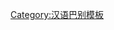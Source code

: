 {{User language-3|cmn-guiliu|該用戶能以'''[[:Category:Cmn-guiliu-3 使用者|熟練]]'''的'''[[:Category:Cmn-guiliu 使用者|桂柳話]]'''進行交流。|桂柳話|12|9}}<noinclude>[[Category:汉语巴别模板]]</noinclude>